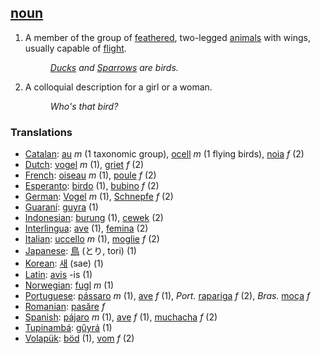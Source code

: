 ==  [[noun]]  ==
#A member of the group of [[feather]]ed, two-legged [[animal]]s with wings, usually capable of [[flight]].
#:''[[Duck]]s and [[Sparrow]]s are birds.''
#A colloquial description for a girl or a woman.
#:''Who's that bird?''

=== Translations ===
*[[Catalan]]: [[au]] ''m'' (1 taxonomic group), [[ocell]] ''m'' (1 flying birds), [[noia]] ''f'' (2)
*[[Dutch]]: [[vogel]] ''m'' (1), [[griet]] ''f'' (2)  
*[[French]]: [[oiseau]] ''m'' (1), [[poule]] ''f'' (2)  
*[[Esperanto]]: [[birdo]] (1), [[bubino]] ''f'' (2)  
*[[German]]: [[Vogel]] ''m'' (1), [[Schnepfe]] ''f'' (2) 
*[[Guaraní]]: [[guyra]] (1)
*[[Indonesian]]: [[burung]] (1), [[cewek]] (2)
*[[Interlingua]]: [[ave]] (1), [[femina]] (2)   
*[[Italian]]: [[uccello]] ''m'' (1), [[moglie]] ''f'' (2)   
*[[Japanese]]: [[鳥]] (とり, tori) (1)
*[[Korean]]: [[새]] (sae) (1)
*[[Latin]]: [[avis]] -is (1)  
*[[Norwegian]]: [[fugl]] ''m'' (1)   
*[[Portuguese]]: [[pássaro]] ''m'' (1), [[ave]] ''f'' (1), ''Port.'' [[rapariga]] ''f'' (2), ''Bras.'' [[moça]] ''f''
*[[Romanian]]: [[pasăre]] ''f''
*[[Spanish]]: [[pájaro]] ''m'' (1), [[ave]] ''f'' (1), [[muchacha]] ''f'' (2)
*[[Tupinambá]]: [[gûyrá]] (1)
*[[Volapük]]: [[böd]] (1), [[vom]] ''f'' (2)